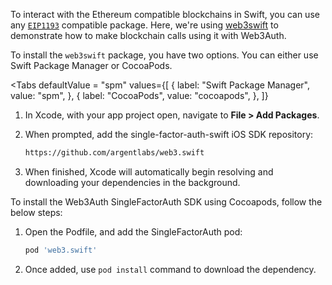 
To interact with the Ethereum compatible blockchains in Swift, you can use any
[`EIP1193`](https://eips.ethereum.org/EIPS/eip-1193) compatible package. Here, we're using
[web3swift](https://github.com/argentlabs/web3.swift) to demonstrate how to make blockchain calls
using it with Web3Auth.

To install the `web3swift` package, you have two options. You can either use Swift Package Manager
or CocoaPods.

<Tabs defaultValue = "spm"
  values={[
    { label: "Swift Package Manager", value: "spm", },
    { label: "CocoaPods", value: "cocoapods", },
  ]}
>

<TabItem value="spm">

1. In Xcode, with your app project open, navigate to **File > Add Packages**.

1. When prompted, add the single-factor-auth-swift iOS SDK repository:

   ```sh
   https://github.com/argentlabs/web3.swift
   ```

1. When finished, Xcode will automatically begin resolving and downloading your dependencies in the
   background.

</TabItem>

<TabItem value="cocoapods">

To install the Web3Auth SingleFactorAuth SDK using Cocoapods, follow the below steps:

1. Open the Podfile, and add the SingleFactorAuth pod:

   ```sh
   pod 'web3.swift'
   ```

2. Once added, use `pod install` command to download the dependency.

</TabItem>
</Tabs>
